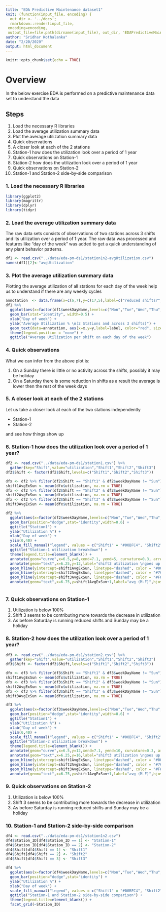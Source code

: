 ```yaml
---
title: "EDA Predictive Maintenance dataset1"
knit: (function(input_file, encoding) {
  out_dir <- '../docs';
  rmarkdown::render(input_file,
 encoding=encoding,
 output_file=file.path(dirname(input_file), out_dir, 'EDAPredictiveMaintenancedataset1.html'))})
author: "Sridhar Kothalanka"
date: "2/20/2020"
output: html_document
---
```


```r
knitr::opts_chunk$set(echo = TRUE)
```

# Overview
In the below exercise EDA is performed on a predictive maintenance data set to understand the data

## Steps
1. Load the necessary R libraries
2. Load the average utilization summary data
3. Plot the average utilization summary data
4. Quick observations
5. A closer look at each of the 2 stations
6. Station-1 how does the utilization look over a period of 1 year
7. Quick observations on Station-1
8. Station-2 how does the utilization look over a period of 1 year
9. Quick observations on Station-2
10. Station-1 and Station-2 side-by-side comparison

### 1. Load the necessary R libraries
```r
library(ggplot2)
library(magrittr)
library(dplyr)
library(tidyr)
```

### 2. Load the average utilization summary data

The raw data sets consists of observations of two stations across 3 shifts and its utilization over a period of 1 year. The raw data was processed and features like "day of the week" was added to get a quick understanding of any plant behavior patterns.

```r
df1 <- read.csv("../data/eda-pm-ds1/station1n2-avgUtilization.csv")
names(df1)[2]<-"avgUtilization"
```

### 3. Plot the average utilization summary data

Plotting the average utilization of all stations for each day of the week help us to understand if there are any weekly cycles

```r
annotation  <- data.frame(x=c(6,7),y=c(17,5),label=c("reduced shifts?","holiday?"))
df1 %>% 
  ggplot(aes(x=factor(df1$weekDayName,levels=c("Mon","Tue","Wed","Thu","Fri","Sat","Sun")), y=avgUtilization)) + 
  geom_bar(stat="identity", width=0.5) +
  xlab("Day of week") +
  ylab("Average Utilization % \n(2 Stations and across 3 shifts)") +
  geom_text(data=annotation, aes(x=x,y=y,label=label, color="red", size=7, angle=0, fontface="bold")) +
  theme(legend.position = "none") +
  ggtitle("Average Utilization per shift on each day of the week")

```

### 4. Quick observations
What we can infer from the above plot is:

1. On a Sunday there is little or no activity across the shifts, possibly it may be holiday
2. On a Saturday there is some reduction in shifts as a result the average is lower then the rest of the week days

### 5. A closer look at each of the 2 stations
Let us take a closer look at each of the two stations independently

* Station-1
* Station-2

and see how things show up

### 6. Station-1 how does the utilization look over a period of 1 year?
```r
df2 <- read.csv("../data/eda-pm-ds1/station1.csv") %>%
  gather(key="Shift",value="utilization","Shift1","Shift2","Shift3")
df2$Shift <- factor(df2$Shift,levels=c("Shift1","Shift2","Shift3"))

dfx <- df2 %>% filter(df2$Shift == "Shift1" & df2$weekDayName != "Sun") %>% select(utilization)
shift1AvgExSun <- mean(dfx$utilization, na.rm = TRUE)
dfx <- df2 %>% filter(df2$Shift == "Shift2" & df2$weekDayName != "Sun") %>% select(utilization)
shift2AvgExSun <- mean(dfx$utilization, na.rm = TRUE)
dfx <- df2 %>% filter(df2$Shift == "Shift3" & df2$weekDayName != "Sun") %>% select(utilization)
shift3AvgExSun <- mean(dfx$utilization, na.rm = TRUE)

df2 %>% 
  ggplot(aes(x=factor(df2$weekDayName,levels=c("Mon","Tue","Wed","Thu","Fri","Sat","Sun")), y=utilization,fill=Shift)) + 
  geom_bar(position="dodge",stat="identity",width=0.6) +
  ggtitle("Station1") +
  ylab("Utilization %") +
  xlab("Day of week") +
  ylim(0,40) +
  scale_fill_manual("legend", values = c("Shift1" = "#00BFC4", "Shift2" = "#7CAE00", "Shift3" = "#F8766D")) +
  ggtitle("Station-1 utilization breakdown") +
  theme(legend.title=element_blank()) +
  annotate(geom="curve",x=6.5,y=8,xend=7.1, yend=5, curvature=0.3, arrow=arrow(length=unit(2,"mm"))) +
  annotate(geom="text",x=6.25,y=12,label="shift3 utilization \ngoes up before \nworkweek",hjust="left") +
  geom_hline(yintercept=shift1AvgExSun, linetype="dashed", color = "#00BFC4", size=1) +
  geom_hline(yintercept=shift2AvgExSun, linetype="dashed", color = "#7CAE00", size=1) +
  geom_hline(yintercept=shift3AvgExSun, linetype="dashed", color = "#F8766D", size=1) +
  annotate(geom="text",x=6.75,y=shift1AvgExSun+1,label="avg (M-F)",hjust="left")
  
```

### 7. Quick observations on Station-1
1. Utilization is below 100%
2. Shift 3 seems to be contributing more towards the decrease in utilization
3. As before Saturday is running reduced shifts and Sunday may be a holiday


### 8. Station-2 how does the utilization look over a period of 1 year?
```r
df3 <- read.csv("../data/eda-pm-ds1/station2.csv") %>%
  gather(key="Shift",value="utilization","Shift1","Shift2","Shift3")
df3$Shift <- factor(df3$Shift,levels=c("Shift1","Shift2","Shift3"))

dfx <- df3 %>% filter(df3$Shift == "Shift1" & df3$weekDayName != "Sun") %>% select(utilization)
shift1AvgExSun <- mean(dfx$utilization, na.rm = TRUE)
dfx <- df3 %>% filter(df3$Shift == "Shift2" & df3$weekDayName != "Sun") %>% select(utilization)
shift2AvgExSun <- mean(dfx$utilization, na.rm = TRUE)
dfx <- df3 %>% filter(df3$Shift == "Shift3" & df3$weekDayName != "Sun") %>% select(utilization)
shift3AvgExSun <- mean(dfx$utilization, na.rm = TRUE)

df3 %>% 
  ggplot(aes(x=factor(df3$weekDayName,levels=c("Mon","Tue","Wed","Thu","Fri","Sat","Sun")), y=utilization,fill=Shift)) + 
  geom_bar(position="dodge",stat="identity",width=0.6) +
  ggtitle("Station1") +
  ylab("Utilization %") +
  xlab("Day of week") +
  ylim(0,40) +
  scale_fill_manual("legend", values = c("Shift1" = "#00BFC4", "Shift2" = "#7CAE00", "Shift3" = "#F8766D")) +
  ggtitle("Station-2 utilization breakdown") +
  theme(legend.title=element_blank()) +
  annotate(geom="curve",x=6.5,y=12,xend=7.1, yend=10, curvature=0.3, arrow=arrow(length=unit(2,"mm"))) +
  annotate(geom="text",x=6.25,y=16,label="shift3 utilization \ngoes up before \nworkweek",hjust="left") +
  geom_hline(yintercept=shift1AvgExSun, linetype="dashed", color = "#00BFC4", size=1) +
  geom_hline(yintercept=shift2AvgExSun, linetype="dashed", color = "#7CAE00", size=1) +
  geom_hline(yintercept=shift3AvgExSun, linetype="dashed", color = "#F8766D", size=1) +
  annotate(geom="text",x=6.75,y=shift1AvgExSun+1,label="avg (M-F)",hjust="left")
```

### 9. Quick observations on Station-2
1. Utilization is below 100%
2. Shift 3 seems to be contributing more towards the decrease in utilization
3. As before Saturday is running reduced shifts and Sunday may be a holiday

### 10. Station-1 and Station-2 side-by-side comparison

```r
df4 <- read.csv("../data/eda-pm-ds1/station1n2.csv") 
df4$Station_ID[df4$Station_ID == 1] <- "Station-1"
df4$Station_ID[df4$Station_ID == 2] <- "Station-2"
df4$Shift[df4$Shift == 1] <- "Shift1"
df4$Shift[df4$Shift == 2] <- "Shift2"
df4$Shift[df4$Shift == 3] <- "Shift3"

df4 %>% 
  ggplot(aes(x=factor(df4$weekDayName,levels=c("Mon","Tue","Wed","Thu","Fri","Sat","Sun")), y=avgUtilization,fill=Shift)) + 
  geom_bar(position="dodge",stat="identity") +
  ylab("Utilization %") +
  xlab("Day of week") +
  scale_fill_manual("legend", values = c("Shift1" = "#00BFC4", "Shift2" = "#7CAE00", "Shift3" = "#F8766D")) +
  ggtitle("Station-1 and Station-2 side-by-side comparison") +
  theme(legend.title=element_blank()) +
  facet_grid(~Station_ID) 
```  


